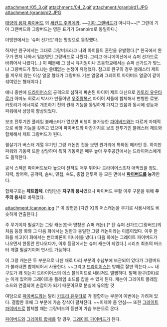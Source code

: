attachment:/05_3.gif attachment:/04_2.gif
attachment:/granbird1.JPG
attachment:/granbird2.JPG

{{{#!html
<iframe width="420" height="315" src="//www.youtube.com/embed/_V7T8X6V5EI" frameborder="0" allowfullscreen></iframe></object>}}}

[[태양의 용자 파이버드]] 의 [[세컨드 주역메카]]. ~~[[기아 그랜버드]]가 아니다~~[* 그런데 기아 그랜버드와 그랑버드는 영문 표기가 Granbird로 동일하다.]

더빙판에서는 '슈퍼 선가드'라는 명칭으로 등장했다.

하지만 완구에서는 그대로 그랑버드라고 나와 아이들의 혼란을 유발했다.[* 한국에서 완구가 먼저 나와서 일본명인 그랑버드로 나왔다. 그리고 애니메이션에서 슈퍼 선가드로 바뀌어서 나왔다(...) 이 때문에 그 당시 유치원이나 초등학교에서는 슈퍼 선가드가 맞느냐 그랑버드가 맞느냐는 쓸데없는 논쟁이 유행했다. 참고로 완구의 경우 블래스터 제트를 끼우지 않는 이상 얼굴 형태가 그랑버드 기본 얼굴과 그레이트 파이버드 얼굴이 같이 섞여있는 형태이다.]

애니 중반에 [[드라이어스]]의 공격으로 심하게 파손된 파이어 제트 대신으로 [[카토리 유우타로]]가 아마노 히로시 박사가 만들어낸 [[우주왕복선]] 파이어 셔틀에 합체해서 변형한 로봇. 카토리가 에너지로 개조하기 전의 원래 기능을 동일하게 가지고 있음과 동시에 성능과 파워에서 상당히 향상되었다.

보조 전투기인 플레임 블래스터가 없으면 비행이 불가능한 [[파이버드]]와는 다르게 자체적으로 비행 기능을 갖추고 있으며 파이버드와 마찬가지로 보조 전투기인 블래스터 제트와 합체해서 제트 그랑버드가 된다.

필살기가 버스터 계열 무기인 그랑 캐논인 것을 보면 원거리에 특화된 메카인 듯. 하지만 파워와 기동력 또한 상당하며 특히 기동력은 매우 높아 우주공간에서는 드라이어스에게도 필적한다. 

공식 스펙은 파이버드보다 높으며 전적도 매우 뛰어나 드라이어스조차 애먹었을 정도. 지력, 방어력, 공격력, 솜씨, 민첩, 속도, 종합 전투력 등 모든 면에서 '''[[파이버드]]를 능가'''한다.

합체구호는 '''제트합체'''. 더빙판은 '''지구의 용사'''였으나 파이버드 부활 이후 구분을 위해 '''우주의 용사'''로 바뀌었다.

attachment:/cannon.jpg [* 이 장면은 [다간 X]의 어스캐논을 무기로 사용시에도 비슷하게 연출된다.]

주 무기이자 필살기는 그랑 캐논(한국 명칭은 슈퍼 캐논).[* 단 슈퍼 선가드(그랑버드)의 처음 등장 화와 그 다음 화에서는 원판과 동일한 그랑 캐논이라는 이름이었다. 이후 한 화를 쉬고(이 화에서는 썬더바론이 피니쉬를 냈다.) 다음 화에는 그레이트 파이버드가 나오면서 한동안 안나오다가, 이후 등장에서는 슈퍼 캐논이 되었다.] 시리즈 최초의 버스터 계열 필살기이며 연사도 가능하다.

이 그랑 캐논은 두 부분으로 나뉜 채로 다리 부분의 수납부에 보관되어 있다가 그랑버드가 불러내면 합체되어서 사용한다. ~~그리고 [[드라이어스]]는 방패로 잘만 막는다.~~ 내구도가 꽤 되는지 드라이어스의 데스 블레이드로 내리쳐도 멀쩡하다. 발매 완구(DX)로는 이게 있어야 그레이트용 플레임 소드를 잡을 수 있게 된다. 캐논이 그레이트 플레임 소드와 연결되어 손잡이가 되기 때문이므로 분실에 유의할 것

여담으로 [[파이버드]]와는 달리 [[카토리 유우타로]] 가 결합하는 부분이 이번에는 가려져 있다. 결합한 후에 그 부분에 가슴 장식이 펼쳐진다. ~~이제야 좀 안심~~ 또한 [[그레이트 파이버드]]로 합체할 때는 그랑버드의 등판이 가슴 부분으로 온다.

[[파이버드]]와 [[그레이트 합체]]를 할 경우, [[그레이트 파이버드]]가 된다.
